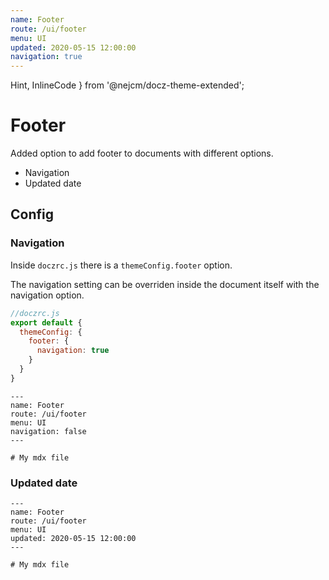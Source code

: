 ```yaml
---
name: Footer
route: /ui/footer
menu: UI
updated: 2020-05-15 12:00:00
navigation: true
---
```


  Hint,
  InlineCode
} from '@nejcm/docz-theme-extended';

# Footer

Added option to add footer to documents with different options.

- Navigation
- Updated date


## Config

### Navigation

Inside `doczrc.js` there is a `themeConfig.footer` option.

<Hint type="info">
    The navigation setting can be overriden inside the document itself with the <InlineCode>navigation</InlineCode> option.
</Hint>

```jsx
//doczrc.js
export default {
  themeConfig: {
    footer: {
      navigation: true
    }
  }
}
```

```mdx
---
name: Footer
route: /ui/footer
menu: UI
navigation: false
---

# My mdx file

```

### Updated date

```mdx
---
name: Footer
route: /ui/footer
menu: UI
updated: 2020-05-15 12:00:00
---

# My mdx file

```